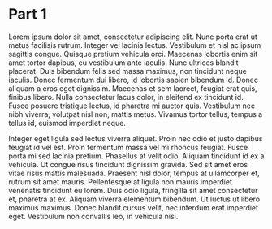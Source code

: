 #  Part 1

 Lorem ipsum dolor sit amet, consectetur adipiscing elit. Nunc porta erat ut metus facilisis rutrum. Integer vel lacinia lectus. Vestibulum et nisl ac ipsum sagittis congue. Quisque pretium vehicula orci. Maecenas lobortis enim sit amet tortor dapibus, eu vestibulum ante iaculis. Nunc ultrices blandit placerat. Duis bibendum felis sed massa maximus, non tincidunt neque iaculis. Donec fermentum dui libero, id lobortis sapien bibendum id. Donec aliquam a eros eget dignissim. Maecenas et sem laoreet, feugiat erat quis, finibus libero. Nulla consectetur lacus dolor, in eleifend ex tincidunt id. Fusce posuere tristique lectus, id pharetra mi auctor quis. Vestibulum nec nibh viverra, volutpat nisl non, mattis metus. Vivamus tortor tellus, tempus a tellus id, euismod imperdiet neque.

 Integer eget ligula sed lectus viverra aliquet. Proin nec odio et justo dapibus feugiat id vel est. Proin fermentum massa vel mi rhoncus feugiat. Fusce porta mi sed lacinia pretium. Phasellus at velit odio. Aliquam tincidunt id ex a vehicula. Ut congue risus tincidunt dignissim gravida. Sed sit amet eros vitae risus mattis malesuada. Praesent nisl dolor, tempus at ullamcorper et, rutrum sit amet mauris. Pellentesque at ligula non mauris imperdiet venenatis tincidunt eu lorem. Duis odio ligula, fringilla sit amet consectetur et, pharetra at ex. Aliquam viverra elementum bibendum. Ut luctus ut libero maximus maximus. Donec blandit cursus velit, nec interdum erat imperdiet eget. Vestibulum non convallis leo, in vehicula nisi.